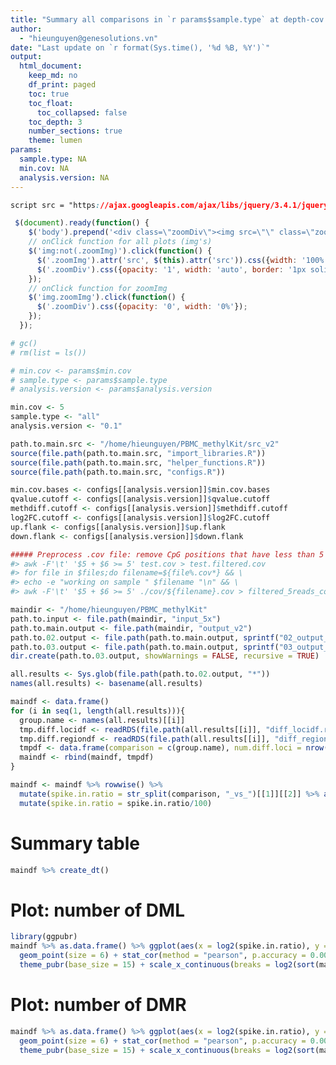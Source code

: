 ```yaml
---
title: "Summary all comparisons in `r params$sample.type` at depth-cov `r params$min.cov`"
author:
  - "hieunguyen@genesolutions.vn"
date: "Last update on `r format(Sys.time(), '%d %B, %Y')`"
output:
  html_document:
    keep_md: no
    df_print: paged
    toc: true
    toc_float:
      toc_collapsed: false
    toc_depth: 3
    number_sections: true
    theme: lumen
params:
  sample.type: NA
  min.cov: NA
  analysis.version: NA
---
```



```css
script src = "https://ajax.googleapis.com/ajax/libs/jquery/3.4.1/jquery.min.js"
```

```js
 $(document).ready(function() {
    $('body').prepend('<div class=\"zoomDiv\"><img src=\"\" class=\"zoomImg\"></div>');
    // onClick function for all plots (img's)
    $('img:not(.zoomImg)').click(function() {
      $('.zoomImg').attr('src', $(this).attr('src')).css({width: '100%'});
      $('.zoomDiv').css({opacity: '1', width: 'auto', border: '1px solid white', borderRadius: '5px', position: 'fixed', top: '50%', left: '50%', marginRight: '-50%', transform: 'translate(-50%, -50%)', boxShadow: '0px 0px 50px #888888', zIndex: '50', overflow: 'auto', maxHeight: '100%'});
    });
    // onClick function for zoomImg
    $('img.zoomImg').click(function() {
      $('.zoomDiv').css({opacity: '0', width: '0%'}); 
    });
  });
```

<style type="text/css">
    div.datatables { height: auto !important;}
</style>


```r
# gc()
# rm(list = ls())

# min.cov <- params$min.cov
# sample.type <- params$sample.type
# analysis.version <- params$analysis.version

min.cov <- 5
sample.type <- "all"
analysis.version <- "0.1"

path.to.main.src <- "/home/hieunguyen/PBMC_methylKit/src_v2"
source(file.path(path.to.main.src, "import_libraries.R"))
source(file.path(path.to.main.src, "helper_functions.R"))
source(file.path(path.to.main.src, "configs.R"))

min.cov.bases <- configs[[analysis.version]]$min.cov.bases
qvalue.cutoff <- configs[[analysis.version]]$qvalue.cutoff
methdiff.cutoff <- configs[[analysis.version]]$methdiff.cutoff
log2FC.cutoff <- configs[[analysis.version]]$log2FC.cutoff
up.flank <- configs[[analysis.version]]$up.flank
down.flank <- configs[[analysis.version]]$down.flank

##### Preprocess .cov file: remove CpG positions that have less than 5 reads, 10 reads.
#> awk -F'\t' '$5 + $6 >= 5' test.cov > test.filtered.cov
#> for file in $files;do filename=${file%.cov*} && \
#> echo -e "working on sample " $filename "\n" && \
#> awk -F'\t' '$5 + $6 >= 5' ./cov/${filename}.cov > filtered_5reads_cov/${filename}.filtered.cov;done

maindir <- "/home/hieunguyen/PBMC_methylKit"
path.to.input <- file.path(maindir, "input_5x")
path.to.main.output <- file.path(maindir, "output_v2")
path.to.02.output <- file.path(path.to.main.output, sprintf("02_output_%s", analysis.version), sprintf("minCov_%s_sampleType_%s", min.cov, sample.type))
path.to.03.output <- file.path(path.to.main.output, sprintf("03_output_%s", analysis.version))
dir.create(path.to.03.output, showWarnings = FALSE, recursive = TRUE)

all.results <- Sys.glob(file.path(path.to.02.output, "*"))
names(all.results) <- basename(all.results)

maindf <- data.frame()
for (i in seq(1, length(all.results))){
  group.name <- names(all.results)[[i]]
  tmp.diff.locidf <- readRDS(file.path(all.results[[i]], "diff_locidf.rds"))
  tmp.diff.regiondf <- readRDS(file.path(all.results[[i]], "diff_regiondf.rds"))
  tmpdf <- data.frame(comparison = c(group.name), num.diff.loci = nrow(tmp.diff.locidf), num.diff.region = nrow(tmp.diff.regiondf))
  maindf <- rbind(maindf, tmpdf)
}

maindf <- maindf %>% rowwise() %>%
  mutate(spike.in.ratio = str_split(comparison, "_vs_")[[1]][[2]] %>% as.numeric()) %>%
  mutate(spike.in.ratio = spike.in.ratio/100)
```

# Summary table
```r
maindf %>% create_dt()
```

# Plot: number of DML
```r
library(ggpubr)
maindf %>% as.data.frame() %>% ggplot(aes(x = log2(spike.in.ratio), y = num.diff.loci)) +
  geom_point(size = 6) + stat_cor(method = "pearson", p.accuracy = 0.001, r.accuracy = 0.01, size = 14) + 
  theme_pubr(base_size = 15) + scale_x_continuous(breaks = log2(sort(maindf$spike.in.ratio)), labels = maindf$spike.in.ratio) 
```

# Plot: number of DMR
```r
maindf %>% as.data.frame() %>% ggplot(aes(x = log2(spike.in.ratio), y = num.diff.region)) +
  geom_point(size = 6) + stat_cor(method = "pearson", p.accuracy = 0.001, r.accuracy = 0.01, size = 14) + 
  theme_pubr(base_size = 15) + scale_x_continuous(breaks = log2(sort(maindf$spike.in.ratio)), labels = maindf$spike.in.ratio)
```



